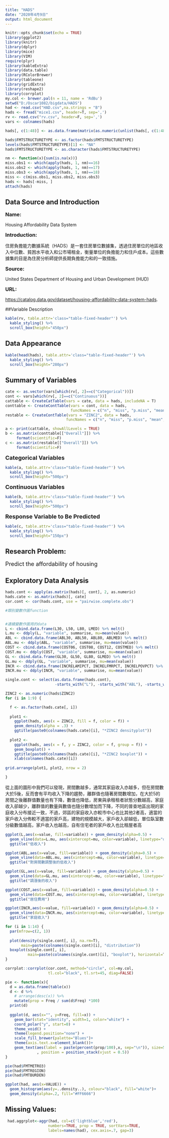```yaml
---
title: "HADS"
date: "2020年4月9日"
output: html_document
---
```


```r
knitr::opts_chunk$set(echo = TRUE)
library(ggplot2)
library(knitr)
library(dplyr)
library(mice)
library(VIM)
require(plyr)
library(kableExtra)
library(data.table)
library(RColorBrewer)
library(tableone)
library(gridExtra)
library(reshape2)
library(corrplot)
my.col <- brewer.pal(n = 11, name = 'RdBu')
setwd("D:/Oscar1082/bigdata/HADS")
had <- read.csv("HAD.csv",na.strings = "B")
hads <- fread("mice1.csv", header=T, sep=',')
rv <- read.csv("rv.csv", header=F, sep=',')
vars <- colnames(hads)

hads[, c(1:48)] <- as.data.frame(matrix(as.numeric(unlist(hads[, c(1:48)])), ncol=48))

hads$FMTSTRUCTURETYPE <- as.factor(hads$FMTSTRUCTURETYPE)
levels(hads$FMTSTRUCTURETYPE)[1] <- "NA"
hads$FMTSTRUCTURETYPE <- as.character(hads$FMTSTRUCTURETYPE)

nm <- function(x){sum(is.na(x))}
miss.obs1 <- which(apply(hads, 1, nm)==16)
miss.obs2 <- which(apply(hads, 1, nm)==17)
miss.obs3 <- which(apply(hads, 1, nm)==18)
miss <- c(miss.obs1, miss.obs2, miss.obs3)
hads <- hads[-miss, ]
attach(hads)
```

## Data Source and Introduction
<font size="3">**Name:**</font>

Housing Affordability Data System

<font size="3">**Introduction:**</font>

住房負擔能力數據系統（HADS）是一套住房單位數據集，透過住房單位的地區收入中位數、貧困水平收入和公市場租金，衡量單位的負擔能力和住戶成本。這些數據集的目是為住房分析師提供長期負擔能力和的一致措施。

<font size="3">**Source:**</font>

United States Department of Housing and Urban Development (HUD) 

<font size="3">**URL:**</font>

<https://catalog.data.gov/dataset/housing-affordability-data-system-hads>.

##Variable Description


```r
kable(rv, table.attr='class="table-fixed-header"') %>%
  kable_styling() %>%
  scroll_box(height="450px")

```

## Data Appearance

```r
kable(head(hads), table.attr='class="table-fixed-header"') %>%
  kable_styling() %>%
  scroll_box(height="280px")
```
## Summary of Variables

```r
cate <- as.vector(vars[which(rv[, 2]==c("Categorical"))])
cont <- vars[which(rv[, 2]==c("Continuous"))]
cattable <- CreateCatTable(vars = cate, data = hads, includeNA = T)
conttable <- CreateContTable(vars = cont, data = hads, 
                             funcNames = c("n", "miss", "p.miss", "mean", "sd", "median", "min", "max"))
restable <- CreateContTable(vars = "ZINC2", data = hads, 
                           funcNames = c("n", "miss", "p.miss", "mean", "sd", "median", "min", "max"))

a <- print(cattable, showAllLevels = TRUE)
b <- as.matrix(conttable[["Overall"]]) %>%
     format(scientific=F)
c <- as.matrix(restable[["Overall"]]) %>%
     format(scientific=F)
```

<font size="4">**Categorical Variables**</font>

```r
kable(a, table.attr='class="table-fixed-header"') %>%
  kable_styling() %>%
  scroll_box(height="500px")
```

<font size="4">**Continuous Variables**</font>

```r
kable(b, table.attr='class="table-fixed-header"') %>%
  kable_styling() %>%
  scroll_box(height="500px")
```

<font size="4">**Response Variable to Be Predicted**</font>

```r
kable(c, table.attr='class="table-fixed-header"') %>%
  kable_styling() %>%
  scroll_box(height="150px")
```

## Research Problem:

<font size="4">Predict the affordability of housing</font>


## Exploratory Data Analysis

```r

hads.cont <- apply(as.matrix(hads)[, cont], 2, as.numeric)
hads.cate <- as.matrix(hads)[, cate]
cor.cont <- cor(hads.cont, use = "pairwise.complete.obs")

#類別變數作圖function


#連續變數作圖用的data
L <- cbind.data.frame(L30, L50, L80, LMED) %>% melt()
L.mu <- ddply(L, "variable", summarise, mu=mean(value))
ABL <- cbind.data.frame(ABL30, ABL50, ABL80, ABLMED) %>% melt()
ABL.mu <- ddply(ABL, "variable", summarise, mu=mean(value))
COST <- cbind.data.frame(COST06, COST08, COST12, COSTMED) %>% melt()
COST.mu <- ddply(COST, "variable", summarise, mu=mean(value))
GL <- cbind.data.frame(GL30, GL50, GL80, GLMED) %>% melt()
GL.mu <- ddply(GL, "variable", summarise, mu=mean(value))
INCR <- cbind.data.frame(INCRELAMIPCT, INCRELFMRPCT, INCRELPOVPCT) %>% melt()
INCR.mu <- ddply(INCR, "variable", summarise, mu=mean(value))

single.cont <- select(as.data.frame(hads.cont), 
                      -starts_with("L"), -starts_with("ABL"), -starts_with("COST"), -starts_with("GL"), -starts_with("INCRE"))


```


```r

ZINC2 <- as.numeric(hads$ZINC2)
for (i in 1:9) {

  f <- as.factor(hads.cate[, i])
  
  plot1 <-
    ggplot(hads, aes(x = ZINC2, fill = f, color = f)) +
    geom_density(alpha = .3) +
    ggtitle(paste0(colnames(hads.cate)[i], "*ZINC2 densityplot"))
  
  plot2 <-
    ggplot(hads, aes(x = f, y = ZINC2, color = f, group = f)) +
    geom_boxplot() +
    ggtitle(paste0(colnames(hads.cate)[i], "*ZINC2 boxplot")) +
    xlab(colnames(hads.cate)[i])
  
grid.arrange(plot1, plot2, nrow = 2)

}


```
從上面的圖形中我們可以發現，房間數越多，通常其家庭收入亦越多，但在房間數大於5後，反而會有平均收入下降的趨勢，離群值也隨著房間數增加，在大於5的房間之後離群值數量也有下降，數值也降低，房東與承租租者狀態分數越高，家庭收入卻越少，離群值的數量與數值也隨分數增加而下降，不同的普查地區出現的家庭收入分布接近一致，不過，郊區的家庭收入亦較市中心也比其他2者高，適當的家戶收入分佈較不適當的家戶高，建物的規模越大，家戶收入卻越低，單位臥室數分級數值越高，家戶收入也越高，自有住宅者的家戶收入也比租屋者高


```r

ggplot(L,aes(x=value, fill=variable)) + geom_density(alpha=0.5) + 
  geom_vline(data=L.mu, aes(xintercept=mu, color=variable), linetype="dashed", size=1) + 
  ggtitle("低收入")

ggplot(ABL,aes(x=value, fill=variable)) + geom_density(alpha=0.5) + 
  geom_vline(data=ABL.mu, aes(xintercept=mu, color=variable), linetype="dashed", size=1) + 
  ggtitle("對房間數調整後的低收入")

ggplot(GL,aes(x=value, fill=variable)) + geom_density(alpha=0.5) + 
  geom_vline(data=GL.mu, aes(xintercept=mu, color=variable), linetype="dashed", size=1) + 
  ggtitle("調漲後的收入")

ggplot(COST,aes(x=value, fill=variable)) + geom_density(alpha=0.5) + 
  geom_vline(data=COST.mu, aes(xintercept=mu, color=variable), linetype="dashed", size=1) + 
  ggtitle("居住費用")

ggplot(INCR,aes(x=value, fill=variable)) + geom_density(alpha=0.5) + 
  geom_vline(data=INCR.mu, aes(xintercept=mu, color=variable), linetype="dashed", size=1) + 
  ggtitle("家庭收入")

```

```r

for (i in 1:14) {
  par(mfrow=c(2, 1))
  
  plot(density(single.cont[, i], na.rm=T), 
       main=paste(colnames(single.cont)[i], "distribution"))
  boxplot(single.cont[, i], 
          main=paste(colnames(single.cont)[i], "boxplot"), horizontal=T)
}

```

```r

corrplot::corrplot(cor.cont, method="circle", col=my.col, 
                   tl.col="black", tl.srt=45, diag=FALSE)

```

```r
pie <- function(x){
  d = as.data.frame(table(x))
  d <- d %>%
    # arrange(desc(x)) %>%
    mutate(prop = Freq / sum(d$Freq) *100)
  print(d)
  
  ggplot(d, aes(x="", y=Freq, fill=x)) +
    geom_bar(stat="identity", width=1, color="white") +
    coord_polar("y", start=0) +
    theme_void() +
    theme(legend.position="none") +
    scale_fill_brewer(palette="Blues")+
    theme(axis.text.x=element_blank())+
    geom_text(aes(label = paste(percent(prop/100),x, sep="\n")), size=5
              , position = position_stack(vjust = 0.5))
}

pie(had$FMTMETRO3)
pie(had$FMTREGION)
pie(had$FMTBURDEN)


```

```r
ggplot(had, aes(x=VALUE)) + 
  geom_histogram(aes(y=..density..), colour="black", fill="white")+
  geom_density(alpha=.2, fill="#FF6666") 
```

## Missing Values:
```r
 had.aggrplot<-aggr(had, col=c('lightblue','red'), 
                   numbers=TRUE, prop = TRUE, sortVars=TRUE, 
                   labels=names(had), cex.axis=.7, gap=3)
```
